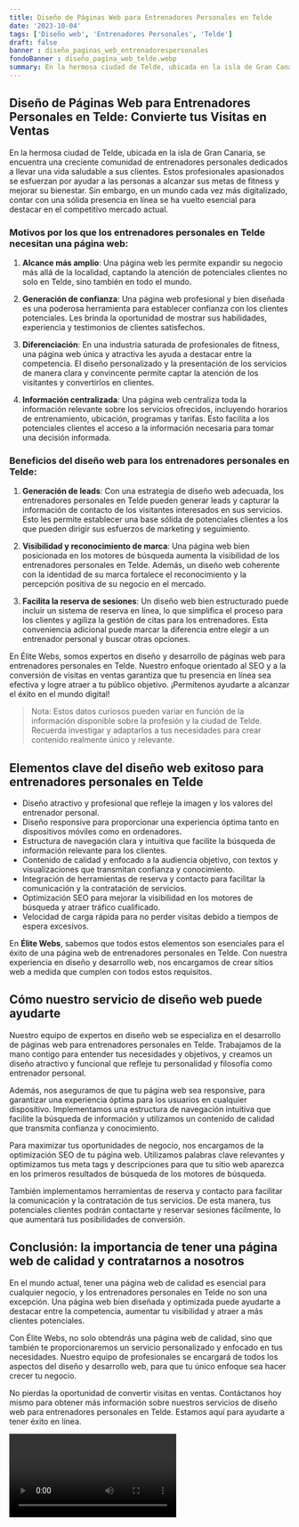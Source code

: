 ```yaml
---
title: Diseño de Páginas Web para Entrenadores Personales en Telde
date: '2023-10-04'
tags: ['Diseño web', 'Entrenadores Personales', 'Telde']
draft: false
banner : diseño_paginas_web_entrenadorespersonales
fondoBanner : diseño_pagina_web_telde.webp
summary: En la hermosa ciudad de Telde, ubicada en la isla de Gran Canaria, se encuentra una creciente comunidad de entrenadores personales dedicados a llevar una vida saludable a sus clientes. Estos profesionales apasionados se esfuerzan por ayudar a las personas a alcanzar sus metas de fitness y mejorar su bienestar. Sin embargo, en un mundo cada vez más digitalizado, contar con una sólida presencia en línea se ha vuelto esencial para destacar en el competitivo mercado actual.
---
```


## Diseño de Páginas Web para Entrenadores Personales en Telde: Convierte tus Visitas en Ventas

En la hermosa ciudad de Telde, ubicada en la isla de Gran Canaria, se encuentra una creciente comunidad de entrenadores personales dedicados a llevar una vida saludable a sus clientes. Estos profesionales apasionados se esfuerzan por ayudar a las personas a alcanzar sus metas de fitness y mejorar su bienestar. Sin embargo, en un mundo cada vez más digitalizado, contar con una sólida presencia en línea se ha vuelto esencial para destacar en el competitivo mercado actual.

### Motivos por los que los entrenadores personales en Telde necesitan una página web:

1. **Alcance más amplio**: Una página web les permite expandir su negocio más allá de la localidad, captando la atención de potenciales clientes no solo en Telde, sino también en todo el mundo.

2. **Generación de confianza**: Una página web profesional y bien diseñada es una poderosa herramienta para establecer confianza con los clientes potenciales. Les brinda la oportunidad de mostrar sus habilidades, experiencia y testimonios de clientes satisfechos.

3. **Diferenciación**: En una industria saturada de profesionales de fitness, una página web única y atractiva les ayuda a destacar entre la competencia. El diseño personalizado y la presentación de los servicios de manera clara y convincente permite captar la atención de los visitantes y convertirlos en clientes.

4. **Información centralizada**: Una página web centraliza toda la información relevante sobre los servicios ofrecidos, incluyendo horarios de entrenamiento, ubicación, programas y tarifas. Esto facilita a los potenciales clientes el acceso a la información necesaria para tomar una decisión informada.

### Beneficios del diseño web para los entrenadores personales en Telde:

1. **Generación de leads**: Con una estrategia de diseño web adecuada, los entrenadores personales en Telde pueden generar leads y capturar la información de contacto de los visitantes interesados en sus servicios. Esto les permite establecer una base sólida de potenciales clientes a los que pueden dirigir sus esfuerzos de marketing y seguimiento.

2. **Visibilidad y reconocimiento de marca**: Una página web bien posicionada en los motores de búsqueda aumenta la visibilidad de los entrenadores personales en Telde. Además, un diseño web coherente con la identidad de su marca fortalece el reconocimiento y la percepción positiva de su negocio en el mercado.

3. **Facilita la reserva de sesiones**: Un diseño web bien estructurado puede incluir un sistema de reserva en línea, lo que simplifica el proceso para los clientes y agiliza la gestión de citas para los entrenadores. Esta conveniencia adicional puede marcar la diferencia entre elegir a un entrenador personal y buscar otras opciones.

En Élite Webs, somos expertos en diseño y desarrollo de páginas web para entrenadores personales en Telde. Nuestro enfoque orientado al SEO y a la conversión de visitas en ventas garantiza que tu presencia en línea sea efectiva y logre atraer a tu público objetivo. ¡Permítenos ayudarte a alcanzar el éxito en el mundo digital!

>Nota: Estos datos curiosos pueden variar en función de la información disponible sobre la profesión y la ciudad de Telde. Recuerda investigar y adaptarlos a tus necesidades para crear contenido realmente único y relevante.

<GifSeo />

<Cta />

## Elementos clave del diseño web exitoso para entrenadores personales en Telde

- Diseño atractivo y profesional que refleje la imagen y los valores del entrenador personal.
- Diseño responsive para proporcionar una experiencia óptima tanto en dispositivos móviles como en ordenadores.
- Estructura de navegación clara y intuitiva que facilite la búsqueda de información relevante para los clientes.
- Contenido de calidad y enfocado a la audiencia objetivo, con textos y visualizaciones que transmitan confianza y conocimiento.
- Integración de herramientas de reserva y contacto para facilitar la comunicación y la contratación de servicios.
- Optimización SEO para mejorar la visibilidad en los motores de búsqueda y atraer tráfico cualificado.
- Velocidad de carga rápida para no perder visitas debido a tiempos de espera excesivos.

En **Élite Webs**, sabemos que todos estos elementos son esenciales para el éxito de una página web de entrenadores personales en Telde. Con nuestra experiencia en diseño y desarrollo web, nos encargamos de crear sitios web a medida que cumplen con todos estos requisitos.

## Cómo nuestro servicio de diseño web puede ayudarte

Nuestro equipo de expertos en diseño web se especializa en el desarrollo de páginas web para entrenadores personales en Telde. Trabajamos de la mano contigo para entender tus necesidades y objetivos, y creamos un diseño atractivo y funcional que refleje tu personalidad y filosofía como entrenador personal.

Además, nos aseguramos de que tu página web sea responsive, para garantizar una experiencia óptima para los usuarios en cualquier dispositivo. Implementamos una estructura de navegación intuitiva que facilite la búsqueda de información y utilizamos un contenido de calidad que transmita confianza y conocimiento.

Para maximizar tus oportunidades de negocio, nos encargamos de la optimización SEO de tu página web. Utilizamos palabras clave relevantes y optimizamos tus meta tags y descripciones para que tu sitio web aparezca en los primeros resultados de búsqueda de los motores de búsqueda.

También implementamos herramientas de reserva y contacto para facilitar la comunicación y la contratación de tus servicios. De esta manera, tus potenciales clientes podrán contactarte y reservar sesiones fácilmente, lo que aumentará tus posibilidades de conversión.

## Conclusión: la importancia de tener una página web de calidad y contratarnos a nosotros

En el mundo actual, tener una página web de calidad es esencial para cualquier negocio, y los entrenadores personales en Telde no son una excepción. Una página web bien diseñada y optimizada puede ayudarte a destacar entre la competencia, aumentar tu visibilidad y atraer a más clientes potenciales.

Con Élite Webs, no solo obtendrás una página web de calidad, sino que también te proporcionaremos un servicio personalizado y enfocado en tus necesidades. Nuestro equipo de profesionales se encargará de todos los aspectos del diseño y desarrollo web, para que tu único enfoque sea hacer crecer tu negocio.

No pierdas la oportunidad de convertir visitas en ventas. Contáctanos hoy mismo para obtener más información sobre nuestros servicios de diseño web para entrenadores personales en Telde. Estamos aquí para ayudarte a tener éxito en línea.

<Video />

<CtaBot job='Entrenadores Personales' city='Telde'/>

<Gmaps query='Telde+españa+maps' />